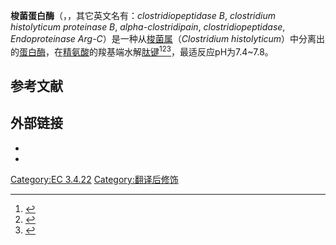 {{Infobox enzyme
| Name = 梭菌蛋白酶<br>Clostripain
| EC_number = 3.4.22.8
| CAS_number = 9028-00-6
| IUBMB_EC_number = 3/4/22/8
| GO_code = 
| image = 
| width = 
| caption =
}}
'''梭菌蛋白酶'''（{{lang-en|Clostripain}}，{{EC number|3.4.22.8}}，其它英文名有：''clostridiopeptidase B'', ''clostridium histolyticum proteinase B'', ''alpha-clostridipain'', ''clostridiopeptidase'', ''Endoproteinase Arg-C''）是一种从[[梭菌属|梭菌属]]{{le|溶组织梭状芽胞杆菌|Clostridium histolyticum}}（''Clostridium histolyticum''）中分离出的[[蛋白酶|蛋白酶]]，在[[精氨酸|精氨酸]]的羧基端水解[[肽键|肽键]]<ref>{{cite journal | title = Cleavage at arginine residues by clostripain |author = Mitchell, W.M. |journal = Methods Enzymol. |year = 1977 |volume = 47 |pages = 165–170 |pmid = 927173 |doi=10.1016/0076-6879(77)47020-4}}</ref><ref>{{cite journal | title = α-Clostripain. Chemical characterization, activity, and thiol content of the highly active form of clostripain |author = Gilles, A.-M., Imhoff, J.-M. and Keil, B. |journal = J. Biol. Chem. |year = 1979 |volume = 254 |pages = 1462–1468 |pmid = 762145}}</ref><ref>{{cite journal | title = Primary structure of α-clostripain light chain |author = Gilles, A.-M., Lecroisey, A. and Keil, B. |journal = Eur. J. Biochem. |year = 1984 |volume = 145 |pages = 469–476 |pmid = 6391922 |doi=10.1111/j.1432-1033.1984.tb08579.x}}</ref>，最适反应pH为7.4~7.8。

== 参考文献 ==
{{reflist}}

==外部链接==
* {{MeshName|clostripain}}
* {{EC number|3.4.22.8}}

{{protein-stub}}
{{半胱氨酸蛋白酶类}}

[[Category:EC_3.4.22|Category:EC 3.4.22]]
[[Category:翻译后修饰|Category:翻译后修饰]]